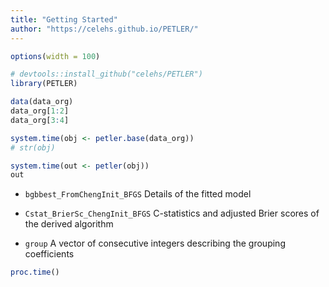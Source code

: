 ```yaml
---
title: "Getting Started"
author: "https://celehs.github.io/PETLER/"
---
```


```r
options(width = 100)
```

```r
# devtools::install_github("celehs/PETLER")
library(PETLER)
```

```r
data(data_org)
data_org[1:2]
data_org[3:4]
```

```r
system.time(obj <- petler.base(data_org))
# str(obj)
```

```r
system.time(out <- petler(obj))
out
```

- `bgbbest_FromChengInit_BFGS` Details of the fitted model

- `Cstat_BrierSc_ChengInit_BFGS` C-statistics and adjusted Brier scores of the derived algorithm

- `group` A vector of consecutive integers describing the grouping coefficients

```r
proc.time()
```
